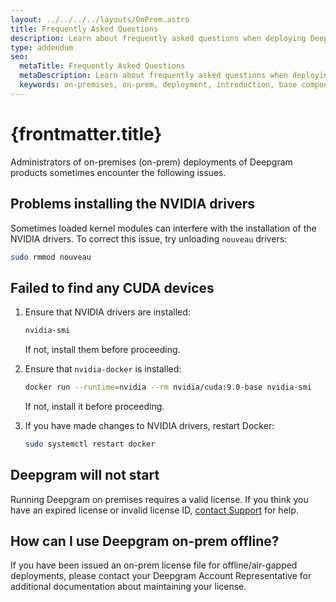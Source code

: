 ```yaml
---
layout: ../../../../layouts/OnPrem.astro
title: Frequently Asked Questions
description: Learn about frequently asked questions when deploying Deepgram products on premises.
type: addendum
seo:
  metaTitle: Frequently Asked Questions
  metaDescription: Learn about frequently asked questions when deploying Deepgram products on premises.
  keywords: on-premises, on-prem, deployment, introduction, base components, base, faq, questions
---
```


# {frontmatter.title}

Administrators of on-premises (on-prem) deployments of Deepgram products sometimes encounter the following issues.

## Problems installing the NVIDIA drivers

Sometimes loaded kernel modules can interfere with the installation of the NVIDIA drivers. To correct this issue, try unloading `nouveau` drivers:

```bash
sudo rmmod nouveau
```

## Failed to find any CUDA devices

1. Ensure that NVIDIA drivers are installed:

   ```bash
   nvidia-smi
   ```

   If not, install them before proceeding.

2. Ensure that `nvidia-docker` is installed:

   ```bash
   docker run --runtime=nvidia --rm nvidia/cuda:9.0-base nvidia-smi
   ```

   If not, install it before proceeding.

3. If you have made changes to NVIDIA drivers, restart Docker:

   ```bash
   sudo systemctl restart docker
   ```

## Deepgram will not start

Running Deepgram on premises requires a valid license. If you think you have an expired license or invalid license ID, [contact Support](/support/) for help.

## How can I use Deepgram on-prem offline?

If you have been issued an on-prem license file for offline/air-gapped deployments, please contact your Deepgram Account Representative for additional documentation about maintaining your license.
